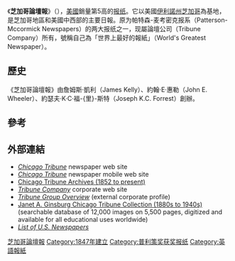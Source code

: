 {{Infobox Newspaper
| name                = [[File:Chicago_Tribune_Logo.svg|280px]]
| image               = [[File:芝加哥tribune.jpg|150px]]
| caption             = 2008年1月9日的封面
| type                = 日報
| format              = [[大報|大報]]
| foundation          = 1847年6月10日
| owners              = [[論壇公司|論壇公司]]
| publisher           = 斯科特 C. 史密斯（Scott C. Smith）
| editor              = Ann Marie Lipinski
| political           = 
| price               = （[[芝加哥|芝加哥]]）[[美金|美金]]$1<br />（其他地方）美金$1.99
| Sunday price        = （[[芝加哥|芝加哥]]）美金$1.79<br />（其他地方）美金$2.00
| headquarters        = {{USA}}[[伊利諾州|伊利諾州]] 60611 [[芝加哥|芝加哥]][[密歇根大街_(芝加哥)|密歇根大道]] 435 號[[论坛报大厦|论坛报大厦]]
| circulation         = 566,827（平日）<ref>{{cite news |title=Circulation at the Top 20 Newspapers<sub>（頁面舊記錄）</sub> |url=http://biz.yahoo.com/ap/070430/newspapers_circulation_list.html |publisher=美聯社 |date=2007年4月30日 |accessdate           = 2007年4月30日 
|deadurl              = yes 
|archiveurl           = https://web.archive.org/web/20070514094722/http://biz.yahoo.com/ap/070430/newspapers_circulation_list.html 
|archivedate           =2007年5月14日 }}</ref><br />940,620<small>（星期日）</small><ref>{{cite web |title=2007 Top 100 Daily Newspapers in the U.S. by Circulation |publisher=Burrelles''Luce'' |url=http://www.burrellesluce.com/top100/2007_Top_100List.pdf |format=PDF |accessdate=2007年5月28日 |date=2007年3月31日 |archive-date=2017年12月2日 |archive-url=https://web.archive.org/web/20171202203212/https://www.burrellesluce.com/top100/2007_Top_100List.pdf |dead-url=yes }}</ref>
| ISSN                = 1085-6706
| website             = [http://www.chicagotribune.com Chicagotribune.com]
}}
《'''芝加哥論壇報'''》（{{lang-en|'''Chicago Tribune'''}}），[[美國|美國]]銷量第5高的[[报纸|报纸]]。它以美國[[伊利諾州|伊利諾州]][[芝加哥|芝加哥]]為基地，是芝加哥地區和美國中西部的主要日報。原为帕特森-麦考密克报系（Patterson-Mccormick Newspapers）的两大报纸之一，现屬論壇公司（Tribune Company）所有，號稱自己為「世界上最好的報紙」（World's Greatest Newspaper）。

== 歷史 ==
《芝加哥論壇報》由詹姆斯·凱利（James Kelly）、約翰·E·惠勒（John E. Wheeler）、約瑟夫·K·C·福-{里}-斯特（Joseph K.C. Forrest）創辦。

== 參考 ==
<div class="references-small">   
<references />   
</div>   

== 外部連結 ==
{{refbegin}}
*[http://www.chicagotribune.com/ ''Chicago Tribune''] newspaper web site
*[https://web.archive.org/web/20101005031258/http://mobile.chicagotribune.com/ ''Chicago Tribune''] newspaper mobile web site
*[http://pqasb.pqarchiver.com/chicagotribune Chicago Tribune Archives (1852 to present)] {{Wayback|url=http://pqasb.pqarchiver.com/chicagotribune |date=20081006233155 }}
*[http://www.tribune.com/ ''Tribune Company''] {{Wayback|url=http://www.tribune.com/ |date=20191011173436 }} corporate web site
*[https://web.archive.org/web/20060408204851/http://www.ketupa.net/tribune.htm ''Tribune Group Overview''] (external corporate profile)
*[https://web.archive.org/web/20110103191629/http://www.lib.msu.edu/branches/dmc/tribune/ Janet A. Ginsburg Chicago Tribune Collection (1880s to 1940s)] (searchable database of 12,000 images on 5,500 pages, digitized and available for all educational uses worldwide)
*[http://www.listofusnewspapers.com/ ''List of U.S. Newspapers''] {{Wayback|url=http://www.listofusnewspapers.com/ |date=20210411013319 }}
{{refend}}

{{美国发行量前25的报纸}}
{{DEFAULTSORT:Chicago Tribune}}
[[Category:芝加哥論壇報|]]
[[Category:1847年建立|Category:1847年建立]]
[[Category:普利策奖获奖报纸|Category:普利策奖获奖报纸]]
[[Category:英語報紙|Category:英語報紙]]